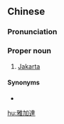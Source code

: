 {{also|雅加达}}
==Chinese==
{{zh-forms|s=雅加达|gloss=-}}
{{wikipedia|lang=zh}}

===Pronunciation===
{{zh-pron
|m=Yǎjiādá
|c=ngaa5 gaa1 daat6
|mn=qz,xm:Ngá-ka-ta̍t/zz:Ngée-kee-ta̍t
|cat=pn
}}

===Proper noun===
{{zh-proper noun}}

# [[Jakarta]]

====Synonyms====
* {{zh-l|耶加達}}

{{zh-cat|Capital cities|Cities in Indonesia}}

[[hu:雅加達]]